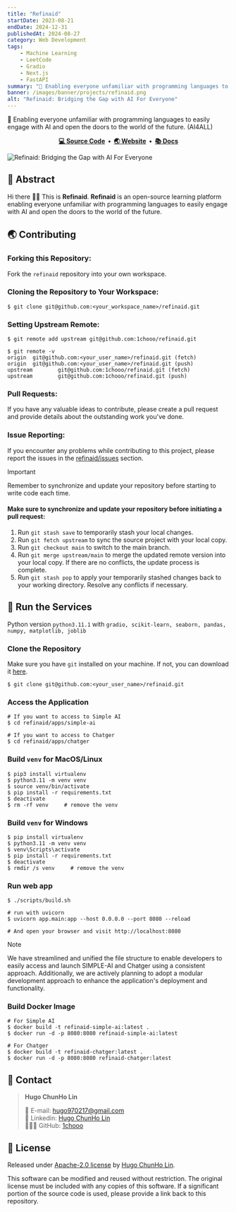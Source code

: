 ```yaml
---
title: "Refinaid"
startDate: 2023-08-21
endDate: 2024-12-31
publishedAt: 2024-08-27
category: Web Development
tags: 
    - Machine Learning
    - LeetCode
    - Gradio
    - Next.js
    - FastAPI
summary: "🐻 Enabling everyone unfamiliar with programming languages to easily engage with AI and open the doors to the world of the future. (AI4ALL)"
banner: /images/banner/projects/refinaid.png
alt: "Refinaid: Bridging the Gap with AI For Everyone"
---
```


🐻 Enabling everyone unfamiliar with programming languages to easily engage with AI and open the doors to the world of the future. (AI4ALL)

<div align="center">
  <strong>
    <a href="https://github.com/1chooo/refinaid">💻 Source Code</a>&nbsp;&nbsp;&bull;&nbsp;
    <a href="https://refinaid.vercel.app/">🌏 Website</a>&nbsp;&nbsp;&bull;&nbsp;
    <a href="https://refinaid-docs.vercel.app">📚 Docs</a>
  </strong>
</div>

![Refinaid: Bridging the Gap with AI For Everyone](/images/banner/projects/refinaid.png)

## 📍 Abstract

Hi there 👋🏻 This is **Refinaid**. **Refinaid** is an open-source learning platform enabling everyone unfamiliar with programming languages to easily engage with AI and open the doors to the world of the future.

## 🌏 Contributing

### Forking this Repository:

Fork the `refinaid` repository into your own workspace.

### Cloning the Repository to Your Workspace:

```shell
$ git clone git@github.com:<your_workspace_name>/refinaid.git
```

### Setting Upstream Remote:

```shell
$ git remote add upstream git@github.com:1chooo/refinaid.git

$ git remote -v
origin  git@github.com:<your_user_name>/refinaid.git (fetch)
origin  git@github.com:<your_user_name>/refinaid.git (push)
upstream        git@github.com:1chooo/refinaid.git (fetch)
upstream        git@github.com:1chooo/refinaid.git (push)
```
### Pull Requests:

If you have any valuable ideas to contribute, please create a pull request and provide details about the outstanding work you've done.

### Issue Reporting:

If you encounter any problems while contributing to this project, please report the issues in the [refinaid/issues](https://github.com/1chooo/refinaid/issues) section.

> [!IMPORTANT]  
> Remember to synchronize and update your repository before starting to write code each time.
> #### Make sure to synchronize and update your repository before initiating a pull request:
> 1. Run `git stash save` to temporarily stash your local changes.
> 2. Run `git fetch upstream` to sync the source project with your local copy.
> 3. Run `git checkout main` to switch to the main branch.
> 4. Run `git merge upstream/main` to merge the updated remote version into your local copy. If there are no conflicts, the update process is complete.
> 5. Run `git stash pop` to apply your temporarily stashed changes back to your working directory. Resolve any conflicts if necessary.

## 🤖 Run the Services

Python version `python3.11.1` with `gradio, scikit-learn, seaborn, pandas, numpy, matplotlib, joblib`

### Clone the Repository

Make sure you have `git` installed on your machine. If not, you can download it [here](https://git-scm.com/downloads).


```shell
$ git clone git@github.com:<your_user_name>/refinaid.git
```

### Access the Application

```shell
# If you want to access to Simple AI
$ cd refinaid/apps/simple-ai

# If you want to access to Chatger
$ cd refinaid/apps/chatger
```


### Build `venv` for MacOS/Linux

```shell
$ pip3 install virtualenv
$ python3.11 -m venv venv
$ source venv/bin/activate
$ pip install -r requirements.txt
$ deactivate
$ rm -rf venv     # remove the venv
```

### Build `venv` for Windows
```shell
$ pip install virtualenv
$ python3.11 -m venv venv
$ venv\Scripts\activate
$ pip install -r requirements.txt
$ deactivate
$ rmdir /s venv     # remove the venv
```

### Run web app
```shell
$ ./scripts/build.sh

# run with uvicorn
$ uvicorn app.main:app --host 0.0.0.0 --port 8080 --reload

# And open your browser and visit http://localhost:8080
```

> [!NOTE]
> We have streamlined and unified the file structure to enable developers to easily access and launch SIMPLE-AI and Chatger using a consistent approach. Additionally, we are actively planning to adopt a modular development approach to enhance the application's deployment and functionality.

### Build Docker Image

```shell
# For Simple AI
$ docker build -t refinaid-simple-ai:latest .
$ docker run -d -p 8080:8080 refinaid-simple-ai:latest

# For Chatger
$ docker build -t refinaid-chatger:latest .
$ docker run -d -p 8080:8080 refinaid-chatger:latest
```

## 📲 Contact

> **Hugo ChunHo Lin**
> 
>   📩 E-mail: <a href="mailto:hugo970217@gmail.com">hugo970217@gmail.com</a>
> <br />
>   🧳 Linkedin: <a href="https://www.linkedin.com/in/1chooo/">Hugo ChunHo Lin</a>
> <br />
>   👨🏻‍💻 GitHub: <a href="https://github.com/1chooo">1chooo</a>

## 🪪 License

Released under [Apache-2.0 license](https://github.com/1chooo/refinaid/blob/main/LICENSE) by [Hugo ChunHo Lin](https://github.com/1chooo).

This software can be modified and reused without restriction.
The original license must be included with any copies of this software.
If a significant portion of the source code is used, please provide a link back to this repository.
